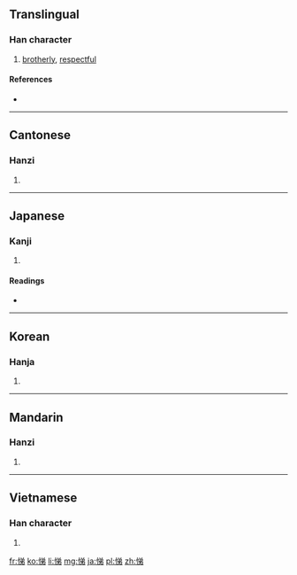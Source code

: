 ==Translingual==

===Han character===
{{Han char|rn=61|rad=心|as=07|sn=10|four=98027|canj=PCNH|ids=⿰忄弟}}

# [[brotherly]], [[respectful]]

====References====
* {{Han ref|kx=0386.430|dkj=10642|dj=0719.120|hdz=42306.160|uh=608C|ud=24716|bh=AEAD|bd=44717}}

----

==Cantonese==

===Hanzi===
{{yue-hanzi|jyut=[[dai6]], [[tai5]]|y=dai6, tai5}}

# {{defn|lang=yue|sort=心07}}

----

==Japanese==

===Kanji===
{{ja-kanji|grade=|rs=心07}}

# {{defn|lang=ja|sort=心07}}

====Readings====
* {{ja-readings|on=[[てい]] (tei)|kun=[[すなお]] (sunao), [[やすらか]] (yasuraka), [[ひらく]] (hiraku)}}

----

==Korean==

===Hanja===
{{ko-hanja|hangeul=제|eumhun=|rv=je|mr=che|y=cey}}

# {{defn|lang=ko|sort=心07}}

----

==Mandarin==

===Hanzi===
{{cmn-hanzi|pin=[[tì]] ([[ti4]])|wg=t'i<sup>4</sup>}}

# {{defn|lang=cmn|sort=心07}}

----

==Vietnamese==

===Han character===
{{vi-readings|rs=心07| hanviet = đễ}}

# {{defn|lang=vi|sort=心07}}

[[fr:悌]]
[[ko:悌]]
[[li:悌]]
[[mg:悌]]
[[ja:悌]]
[[pl:悌]]
[[zh:悌]]